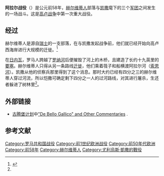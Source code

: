 {{Infobox military conflict
|image=
|caption=
|partof=[[高卢战争|高卢战争]]
|conflict=阿拉尔战役
|date=前58年
|place=[[高卢|高卢]] ([[法国|法国]])
|result=[[古罗马|罗马]]取得胜利
|combatant1=[[罗马共和国|罗马共和国]]
|combatant2=[[赫尔维蒂人|赫尔维蒂人]]
|commander1=[[尤里乌斯·凯撒|尤里乌斯·凯撒]]
|commander2={{link-en|狄维科|Divico}}
|strength2=92000人左右
|strength1=5个[[罗马军团|军团]]，近25000人
|casualties1=
|casualties2=
}}
{{Campaignbox Gallic Wars}}
'''阿拉尔战役'''（{{lang-en|Battle of the Arar}}）是公元前58年，[[赫尔维蒂人|赫尔维蒂人]]部落与[[凯撒|凯撒]]麾下的三个[[罗马军团|军团]]之间发生的一场战斗。这是[[高卢战争|高卢战争]]中第一次重大战役。

== 经过 ==
赫尔维蒂人是源自[[瑞士|瑞士]]的一支部落，在与凯撒发起战争前，他们就已经开始向高卢西海岸进行大规模的迁徙。<ref name=rickard>{{Cite web |url=http://www.historyofwar.org/articles/battles_arar.html |title=Rickard, J., "Battle of the Arar, June 58 BC", HistoryOfWar.org, 17 March 2009 |accessdate=2014-10-11 |archive-date=2014-06-27 |archive-url=https://web.archive.org/web/20140627101254/http://www.historyofwar.org/articles/battles_arar.html |dead-url=no }}</ref>

在[[日内瓦|日内瓦]]，罗马人跨越了[[罗纳河|罗纳河]]后便摧毁了河上的木桥，且建造了长约十九英里的[[要塞|要塞]]。赫尔维蒂人只得从另一条路线[[人口迁徙|迁徙]]，他们乘着筏子和船横渡阿拉尔河（[[索恩河|索恩河]]）。凯撒从他的侦察兵那里得到了这个消息。那时大约已经有四分之三的赫尔维蒂人穿过河流，所以恺撒可确定剩下四分之一人的过河路线，对其进行屠杀，生还者躲进了树林里<ref name=rickard/>。

== 外部链接 ==
*[[古腾堡计划|古腾堡计划]]中[http://www.gutenberg.org/etext/10657 "De Bello Gallico" and Other Commentaries] {{Wayback|url=http://www.gutenberg.org/etext/10657 |date=20090924101247 }}.


==参考文献==
{{reflist|2}}

{{战争小作品}}

{{尤利烏斯·凱撒}}

[[Category:罗马共和国战役|Category:罗马共和国战役]]
[[Category:前1世纪欧洲战役|Category:前1世纪欧洲战役]]
[[Category:前50年代欧洲|Category:前50年代欧洲]]
[[Category:前58年|Category:前58年]]
[[Category:赫尔维蒂人|Category:赫尔维蒂人]]
[[Category:尤利烏斯·凱撒的戰役|Category:尤利烏斯·凱撒的戰役]]